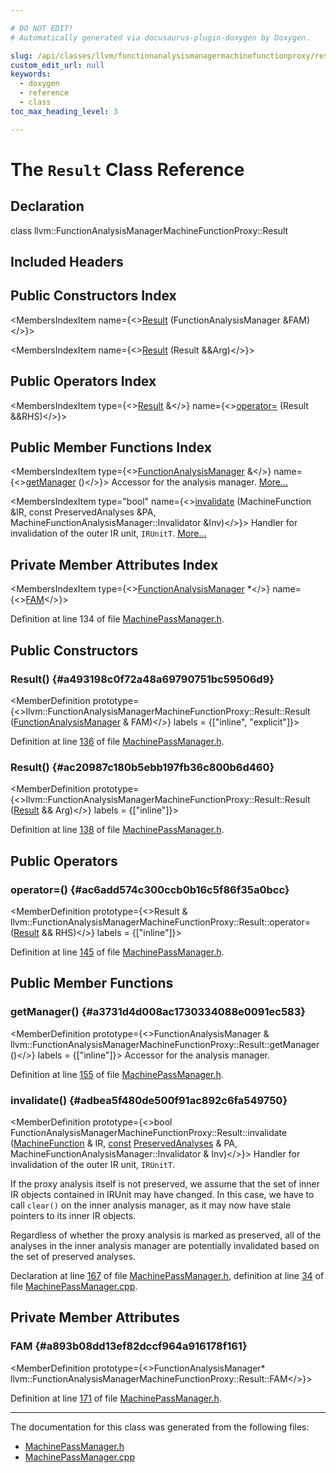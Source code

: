 ```yaml
---

# DO NOT EDIT!
# Automatically generated via docusaurus-plugin-doxygen by Doxygen.

slug: /api/classes/llvm/functionanalysismanagermachinefunctionproxy/result
custom_edit_url: null
keywords:
  - doxygen
  - reference
  - class
toc_max_heading_level: 3

---
```





# The `Result` Class Reference

<DoxygenPage pluginConfig={pluginConfig}>



## Declaration

<CodeBlock>class llvm::FunctionAnalysisManagerMachineFunctionProxy::Result</CodeBlock>

## Included Headers

<IncludesList>
<IncludesListItem
  filePath="llvm/CodeGen/MachinePassManager.h"
  permalink="/docs/api/files/include/include/llvm/include/llvm/codegen/machinepassmanager-h"
  isLocal="true" />
</IncludesList>

## Public Constructors Index

<MembersIndex>

<MembersIndexItem
  name={<><a href="#a493198c0f72a48a69790751bc59506d9">Result</a> (FunctionAnalysisManager &amp;FAM)</>}>
</MembersIndexItem>

<MembersIndexItem
  name={<><a href="#ac20987c180b5ebb197fb36c800b6d460">Result</a> (Result &amp;&amp;Arg)</>}>
</MembersIndexItem>

</MembersIndex>

## Public Operators Index

<MembersIndex>

<MembersIndexItem
  type={<><a href="/docs/api/classes/llvm/functionanalysismanagermachinefunctionproxy/result">Result</a> &amp;</>}
  name={<><a href="#ac6add574c300ccb0b16c5f86f35a0bcc">operator=</a> (Result &amp;&amp;RHS)</>}>
</MembersIndexItem>

</MembersIndex>

## Public Member Functions Index

<MembersIndex>

<MembersIndexItem
  type={<><a href="/docs/api/namespaces/llvm/#adce09a5a0de0e3177eb00e932734af2f">FunctionAnalysisManager</a> &amp;</>}
  name={<><a href="#a3731d4d008ac1730334088e0091ec583">getManager</a> ()</>}>
Accessor for the analysis manager. <a href="#a3731d4d008ac1730334088e0091ec583">More...</a>
</MembersIndexItem>

<MembersIndexItem
  type="bool"
  name={<><a href="#adbea5f480de500f91ac892c6fa549750">invalidate</a> (MachineFunction &amp;IR, const PreservedAnalyses &amp;PA, MachineFunctionAnalysisManager::Invalidator &amp;Inv)</>}>
Handler for invalidation of the outer IR unit, <code>IRUnitT</code>. <a href="#adbea5f480de500f91ac892c6fa549750">More...</a>
</MembersIndexItem>

</MembersIndex>

## Private Member Attributes Index

<MembersIndex>

<MembersIndexItem
  type={<><a href="/docs/api/namespaces/llvm/#adce09a5a0de0e3177eb00e932734af2f">FunctionAnalysisManager</a> &#42;</>}
  name={<><a href="#a893b08dd13ef82dccf964a916178f161">FAM</a></>}>
</MembersIndexItem>

</MembersIndex>


Definition at line 134 of file <a href="/docs/api/files/include/include/llvm/include/llvm/codegen/machinepassmanager-h">MachinePassManager.h</a>.

<SectionDefinition>

## Public Constructors

### Result() {#a493198c0f72a48a69790751bc59506d9}

<MemberDefinition
  prototype={<>llvm::FunctionAnalysisManagerMachineFunctionProxy::Result::Result (<a href="/docs/api/namespaces/llvm/#adce09a5a0de0e3177eb00e932734af2f">FunctionAnalysisManager</a> &amp; FAM)</>}
  labels = {["inline", "explicit"]}>

Definition at line <a href="/docs/api/files/include/include/llvm/include/llvm/codegen/machinepassmanager-h/#l00136">136</a> of file <a href="/docs/api/files/include/include/llvm/include/llvm/codegen/machinepassmanager-h">MachinePassManager.h</a>.
</MemberDefinition>

### Result() {#ac20987c180b5ebb197fb36c800b6d460}

<MemberDefinition
  prototype={<>llvm::FunctionAnalysisManagerMachineFunctionProxy::Result::Result (<a href="/docs/api/classes/llvm/functionanalysismanagermachinefunctionproxy/result">Result</a> &amp;&amp; Arg)</>}
  labels = {["inline"]}>

Definition at line <a href="/docs/api/files/include/include/llvm/include/llvm/codegen/machinepassmanager-h/#l00138">138</a> of file <a href="/docs/api/files/include/include/llvm/include/llvm/codegen/machinepassmanager-h">MachinePassManager.h</a>.
</MemberDefinition>

</SectionDefinition>

<SectionDefinition>

## Public Operators

### operator=() {#ac6add574c300ccb0b16c5f86f35a0bcc}

<MemberDefinition
  prototype={<>Result &amp; llvm::FunctionAnalysisManagerMachineFunctionProxy::Result::operator= (<a href="/docs/api/classes/llvm/functionanalysismanagermachinefunctionproxy/result">Result</a> &amp;&amp; RHS)</>}
  labels = {["inline"]}>

Definition at line <a href="/docs/api/files/include/include/llvm/include/llvm/codegen/machinepassmanager-h/#l00145">145</a> of file <a href="/docs/api/files/include/include/llvm/include/llvm/codegen/machinepassmanager-h">MachinePassManager.h</a>.
</MemberDefinition>

</SectionDefinition>

<SectionDefinition>

## Public Member Functions

### getManager() {#a3731d4d008ac1730334088e0091ec583}

<MemberDefinition
  prototype={<>FunctionAnalysisManager &amp; llvm::FunctionAnalysisManagerMachineFunctionProxy::Result::getManager ()</>}
  labels = {["inline"]}>
Accessor for the analysis manager.

Definition at line <a href="/docs/api/files/include/include/llvm/include/llvm/codegen/machinepassmanager-h/#l00155">155</a> of file <a href="/docs/api/files/include/include/llvm/include/llvm/codegen/machinepassmanager-h">MachinePassManager.h</a>.
</MemberDefinition>

### invalidate() {#adbea5f480de500f91ac892c6fa549750}

<MemberDefinition
  prototype={<>bool FunctionAnalysisManagerMachineFunctionProxy::Result::invalidate (<a href="/docs/api/classes/llvm/machinefunction">MachineFunction</a> &amp; IR, <a href="/docs/api/files/lib/lib/target/lib/target/aarch64/aarch64promoteconstant-cpp/#a90f8350fecae261c25be85d38b451bff">const</a> <a href="/docs/api/classes/llvm/preservedanalyses">PreservedAnalyses</a> &amp; PA, MachineFunctionAnalysisManager::Invalidator &amp; Inv)</>}>
Handler for invalidation of the outer IR unit, <code>IRUnitT</code>.

If the proxy analysis itself is not preserved, we assume that the set of inner IR objects contained in IRUnit may have changed. In this case, we have to call <code>clear()</code> on the inner analysis manager, as it may now have stale pointers to its inner IR objects.

Regardless of whether the proxy analysis is marked as preserved, all of the analyses in the inner analysis manager are potentially invalidated based on the set of preserved analyses.

Declaration at line <a href="/docs/api/files/include/include/llvm/include/llvm/codegen/machinepassmanager-h/#l00167">167</a> of file <a href="/docs/api/files/include/include/llvm/include/llvm/codegen/machinepassmanager-h">MachinePassManager.h</a>, definition at line <a href="/docs/api/files/lib/lib/codegen/machinepassmanager-cpp/#l00034">34</a> of file <a href="/docs/api/files/lib/lib/codegen/machinepassmanager-cpp">MachinePassManager.cpp</a>.
</MemberDefinition>

</SectionDefinition>

<SectionDefinition>

## Private Member Attributes

### FAM {#a893b08dd13ef82dccf964a916178f161}

<MemberDefinition
  prototype={<>FunctionAnalysisManager&#42; llvm::FunctionAnalysisManagerMachineFunctionProxy::Result::FAM</>}>

Definition at line <a href="/docs/api/files/include/include/llvm/include/llvm/codegen/machinepassmanager-h/#l00171">171</a> of file <a href="/docs/api/files/include/include/llvm/include/llvm/codegen/machinepassmanager-h">MachinePassManager.h</a>.
</MemberDefinition>

</SectionDefinition>

<hr/>

The documentation for this class was generated from the following files:

<ul>
<li><a href="/docs/api/files/include/include/llvm/include/llvm/codegen/machinepassmanager-h">MachinePassManager.h</a></li>
<li><a href="/docs/api/files/lib/lib/codegen/machinepassmanager-cpp">MachinePassManager.cpp</a></li>
</ul>

</DoxygenPage>
